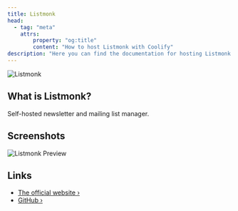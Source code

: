```yaml
---
title: Listmonk
head:
  - tag: "meta"
    attrs:
        property: "og:title"
        content: "How to host Listmonk with Coolify"
description: "Here you can find the documentation for hosting Listmonk with Coolify."
---
```



<Badge text="One-click setup." variant="note" size="large" />

![Listmonk](https://user-images.githubusercontent.com/547147/231084896-835dba66-2dfe-497c-ba0f-787564c0819e.png)

## What is Listmonk?

Self-hosted newsletter and mailing list manager.

## Screenshots

![Listmonk Preview](https://user-images.githubusercontent.com/547147/134939475-e0391111-f762-44cb-b056-6cb0857755e3.png)

## Links

- [The official website ›](https://listmonk.app/)
- [GitHub ›](https://github.com/knadh/listmonk)
